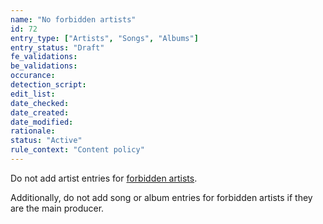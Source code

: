 ```yaml
---
name: "No forbidden artists"
id: 72
entry_type: ["Artists", "Songs", "Albums"]
entry_status: "Draft"
fe_validations:
be_validations:
occurance:
detection_script:
edit_list:
date_checked:
date_created:
date_modified:
rationale:
status: "Active"
rule_context: "Content policy"
---
```


Do not add artist entries for [forbidden artists](https://wiki.vocadb.net/docs/forbidden-artists).

Additionally, do not add song or album entries for forbidden artists if they are the main producer.